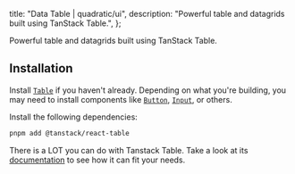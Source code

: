 
  title: "Data Table | quadratic/ui",
  description: "Powerful table and datagrids built using TanStack Table.",
};

<Title>Data Table</Title>
<Description>Powerful table and datagrids built using TanStack Table.</Description>
<ComponentPreview id="dataTable" />

## Installation
<Steps>

<StepTitle>Install [`Table`](/docs/components/primitives/table) if you haven't already. Depending on what you're building, you may need to install components like [`Button`](/docs/components/primitives/button), [`Input`](/docs/components/primitives/input), or others.</StepTitle>

<StepTitle>Install the following dependencies:</StepTitle>
<StepContent>
```bash
pnpm add @tanstack/react-table
```
</StepContent>

<StepTitle>There is a LOT you can do with Tanstack Table. Take a look at its [documentation](https://tanstack.com/table/latest/docs/introduction) to see how it can fit your needs.</StepTitle>

</Steps>

<Footer previousLabel="Context Menu" previousHref="/docs/components/patterns/context-menu" nextLabel="Date Picker" nextHref="/docs/components/patterns/date-picker" />
